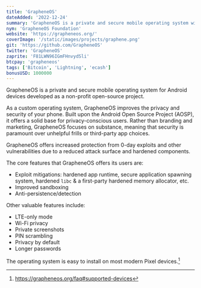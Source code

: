 ```yaml
---
title: 'GrapheneOS'
dateAdded: '2022-12-24'
summary: 'GrapheneOS is a private and secure mobile operating system with great functionality and usability. It has near full Android app compatibility via our sandboxed Google Play compatibility layer.'
nym: 'GrapheneOS Foundation'
website: 'https://grapheneos.org/'
coverImage: '/static/images/projects/graphene.png'
git: 'https://github.com/GrapheneOS'
twitter: 'GrapheneOS'
zaprite: 'F81LWN96IGmFHnvydSli'
btcpay: 'grapheneos'
tags: ['Bitcoin', 'Lightning', 'ecash']
bonusUSD: 1000000
---
```


GrapheneOS is a private and secure mobile operating system for Android devices
developed as a non-profit open-source project.

As a custom operating system, GrapheneOS improves the privacy and security of
your phone. Built upon the Android Open Source Project (AOSP), it offers a solid
base for privacy-conscious users. Rather than branding and marketing, GrapheneOS
focuses on substance, meaning that security is paramount over unhelpful frills
or third-party app choices. 

GrapheneOS offers increased protection from 0-day exploits and other
vulnerabilities due to a reduced attack surface and hardened components. 

The core features that GrapheneOS offers its users are:

- Exploit mitigations: hardened app runtime, secure application spawning system, hardened `libc` & a first-party hardened memory allocator, etc.
- Improved sandboxing
- Anti-persistence/detection

Other valuable features include:

- LTE-only mode
- Wi-Fi privacy
- Private screenshots
- PIN scrambling
- Privacy by default
- Longer passwords

The operating system is easy to install on most modern Pixel devices.[^fn-supported-devices]

[^fn-supported-devices]: https://grapheneos.org/faq#supported-devices
